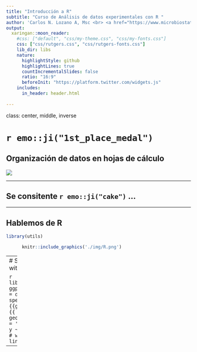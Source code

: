 ```yaml
---
title: "Introducción a R"
subtitle: "Curso de Análisis de datos experimentales con R "
author: 'Carlos N. Lozano A, Msc <br> <a href="https://www.microbiostats.com"><i class="fa fa-chrome fa-fw"></i>&nbsp; microbiostats.com</a><br> <a href="https://twitter.com/neftalyl"> <i class="fa fa-twitter fa-fw"></i>&nbsp; @neftalyl</a><br> <a href="mailto:carlos.lozano@udea.edu.co"><i class="fa fa-paper-plane fa-fw"></i>&nbsp; carlos.lozano@udea.edu.co</a><br>'
output:
  xaringan::moon_reader:
    #css: ["default", "css/my-theme.css", "css/my-fonts.css"]
    css: ["css/rutgers.css", "css/rutgers-fonts.css"]
    lib_dir: libs
    nature:
      highlightStyle: github
      highlightLines: true
      countIncrementalSlides: false
      ratio: "16:9"
      beforeInit: "https://platform.twitter.com/widgets.js"
    includes:
      in_header: header.html  
   
---
```


class: center, middle, inverse



# `r emo::ji("1st_place_medal")`

## Organización de datos en hojas de cálculo

![](https://media.giphy.com/media/r01AEhiPmQsG4/giphy.gif)

---



##  Se consitente `r emo::ji("cake")` ... 



---



## Hablemos de **R**

```r
library(utils)
```


```r
      knitr::include_graphics('./img/R.png')
```
---
# Standard slide with R code

```r
library(tidyverse)
ggplot(cars, aes(x = dist, y = speed)) + 
  {{geom_point()}} + 
{{ geom_smooth(method = 'lm', formula = y ~ poly(x, 2))}} # we can highlight lines of code 
```


---